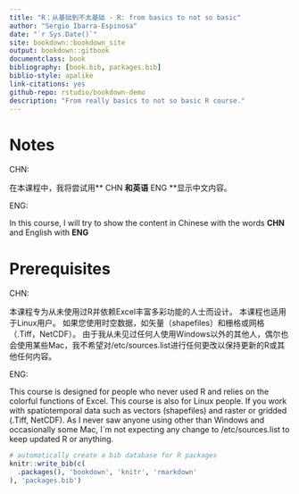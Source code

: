 ```yaml
--- 
title: "R：从基础到不太基础 - R: from basics to not so basic"
author: "Sergio Ibarra-Espinosa"
date: "`r Sys.Date()`"
site: bookdown::bookdown_site
output: bookdown::gitbook
documentclass: book
bibliography: [book.bib, packages.bib]
biblio-style: apalike
link-citations: yes
github-repo: rstudio/bookdown-demo
description: "From really basics to not so basic R course."
---
```


# Notes

CHN:

在本课程中，我将尝试用** CHN **和英语** ENG **显示中文内容。

ENG:

In this course, I will try to show the content in Chinese with the words **CHN** and English with **ENG**

# Prerequisites

CHN:

本课程专为从未使用过R并依赖Excel丰富多彩功能的人士而设计。
本课程也适用于Linux用户。
如果您使用时空数据，如矢量（shapefiles）和栅格或网格（.Tiff，NetCDF）。
由于我从未见过任何人使用Windows以外的其他人，偶尔也会使用某些Mac，我不希望对/etc/sources.list进行任何更改以保持更新的R或其他任何内容。

ENG:

This course is designed for people who never used R and relies on the colorful functions of Excel.
This course is also for Linux people.
If you work with spatiotemporal data such as vectors (shapefiles) and raster or gridded (.Tiff, NetCDF).
As I never saw anyone using other than Windows and occasionally some Mac, I`m not expecting any change to /etc/sources.list to keep updated R or anything.


```r
# automatically create a bib database for R packages
knitr::write_bib(c(
  .packages(), 'bookdown', 'knitr', 'rmarkdown'
), 'packages.bib')
```
